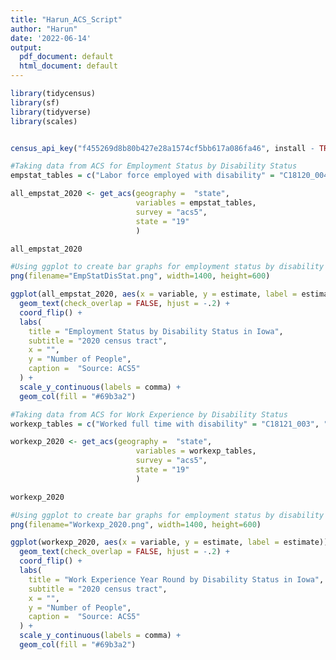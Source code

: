 ```yaml
---
title: "Harun_ACS_Script"
author: "Harun"
date: '2022-06-14'
output:
  pdf_document: default
  html_document: default
---
```


```r
library(tidycensus)
library(sf)
library(tidyverse)
library(scales)


census_api_key("f455269d8b80b427e28a1574cf5bb617a086fa46", install - TRUE)
```

```r
#Taking data from ACS for Employment Status by Disability Status
empstat_tables = c("Labor force employed with disability" = "C18120_004", "Labor force employed without disability" = "C18120_005", "Labor force unemployed with disability" = "C18120_007", "Labor force unemployed without disability" = "C18120_009", "Total not in labor force with disability" = "C18120_010", "Total not in labor force without disability" = "C18120_011")

all_empstat_2020 <- get_acs(geography =  "state",
                            variables = empstat_tables,
                            survey = "acs5",
                            state = "19"
                            )

all_empstat_2020
```

```r
#Using ggplot to create bar graphs for employment status by disability status
png(filename="EmpStatDisStat.png", width=1400, height=600)

ggplot(all_empstat_2020, aes(x = variable, y = estimate, label = estimate)) + 
  geom_text(check_overlap = FALSE, hjust = -.2) +
  coord_flip() +
  labs(
    title = "Employment Status by Disability Status in Iowa",
    subtitle = "2020 census tract",
    x = "", 
    y = "Number of People",
    caption =  "Source: ACS5"
  ) +
  scale_y_continuous(labels = comma) +
  geom_col(fill = "#69b3a2") 
```

```r
#Taking data from ACS for Work Experience by Disability Status
workexp_tables = c("Worked full time with disability" = "C18121_003", "Worked full time without disability" = "C18121_004", "Worked less than full time with disability" = "C18121_006", "Worked less than full time without disability" = "C18121_007", "Did not work with disability" = "C18121_009", "Did not work without disability" = "C18121_010")

workexp_2020 <- get_acs(geography =  "state",
                            variables = workexp_tables,
                            survey = "acs5",
                            state = "19"
                            )

workexp_2020
```

```r
#Using ggplot to create bar graphs for employment status by disability status
png(filename="Workexp_2020.png", width=1400, height=600)

ggplot(workexp_2020, aes(x = variable, y = estimate, label = estimate)) + 
  geom_text(check_overlap = FALSE, hjust = -.2) +
  coord_flip() +
  labs(
    title = "Work Experience Year Round by Disability Status in Iowa",
    subtitle = "2020 census tract",
    x = "", 
    y = "Number of People",
    caption =  "Source: ACS5"
  ) +
  scale_y_continuous(labels = comma) +
  geom_col(fill = "#69b3a2") 
```

